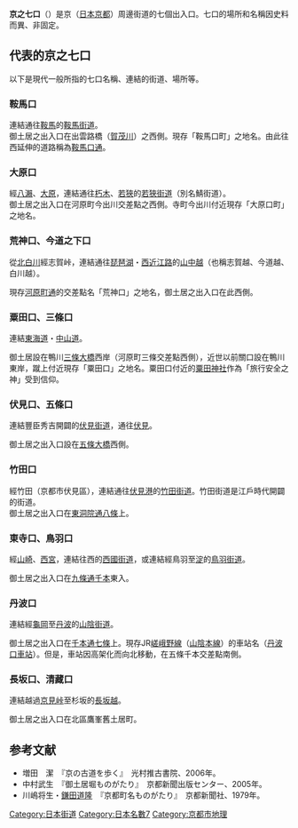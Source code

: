 {{RoughTranslation}}
'''京之七口'''（{{jpn|j=京の七口|hg=きょうのななくち|rm=Kyō no Nanakuchi|f=y}}）是京（[[日本|日本]][[京都|京都]]）周邊街道的七個出入口。七口的場所和名稱因史料而異、非固定。

== 代表的京之七口 ==
以下是現代一般所指的七口名稱、連結的街道、場所等。

=== 鞍馬口 ===
連結通往[[鞍馬|鞍馬]]的[[鞍馬街道|鞍馬街道]]。<br />御土居之出入口在出雲路橋（[[鴨川_(淀川水系)|賀茂川]]）之西側。現存「鞍馬口町」之地名。由此往西延伸的道路稱為[[鞍馬口通|鞍馬口通]]。

=== 大原口 ===
經[[八瀨|八瀨]]、[[大原_(京都市)|大原]]，連結通往[[朽木村|朽木]]、[[若狹國|若狹]]的[[鯖街道|若狹街道]]（別名鯖街道）。<br />御土居之出入口在河原町今出川交差點之西側。寺町今出川付近現存「大原口町」之地名。

=== 荒神口、今道之下口 ===
從[[北白川|北白川]]經志賀峠，連結通往[[琵琶湖|琵琶湖]]・[[西近江路|西近江路]]的[[京都府道・滋賀縣道30號下鴨大津線|山中越]]（也稱志賀越、今道越、白川越）。

現存[[河原町通|河原町通]]的交差點名「荒神口」之地名，御土居之出入口在此西側。

=== 粟田口、三條口 ===
連結[[東海道|東海道]]・[[中山道|中山道]]。

御土居設在鴨川[[三條大橋|三條大橋]]西岸（河原町三條交差點西側），近世以前關口設在鴨川東岸，蹴上付近現存「粟田口」之地名。粟田口付近的[[粟田神社|粟田神社]]作為「旅行安全之神」受到信仰。

=== 伏見口、五條口 ===
連結豐臣秀吉開闢的[[伏見街道|伏見街道]]，通往[[伏見宿_(京街道)|伏見]]。

御土居之出入口設在[[五條大橋|五條大橋]]西側。

=== 竹田口 ===
經竹田（京都市伏見區），連結通往[[伏見港|伏見港]]的[[竹田街道|竹田街道]]。竹田街道是江戶時代開闢的街道。<br />御土居之出入口在[[東洞院通|東洞院通]][[八條通|八條]]上。

=== 東寺口、鳥羽口 ===
經[[山崎宿|山崎]]、[[西宮市|西宮]]，連結往西的[[西國街道|西國街道]]，或連結經鳥羽至[[淀|淀]]的[[鳥羽街道|鳥羽街道]]。

御土居之出入口在[[九條通|九條通]][[千本通|千本]]東入。

=== 丹波口 ===
連結經[[龜岡市|龜岡]]至[[丹波國|丹波]]的[[山陰街道|山陰街道]]。

御土居之出入口在[[千本通|千本通]][[七條通|七條]]上。現存JR[[嵯峨野線|嵯峨野線]]（[[山陰本線|山陰本線]]）的車站名（[[丹波口車站|丹波口車站]]）。但是，車站因高架化而向北移動，在五條千本交差點南側。

=== 長坂口、清藏口 ===
連結越過[[京見峠|京見峠]]至杉坂的[[京都府道31號西陣杉坂線|長坂越]]。

御土居之出入口在北區鷹峯舊土居町。

== 参考文献 ==
* 増田　潔　『京の古道を歩く』　光村推古書院、2006年。
* 中村武生　『御土居堀ものがたり』　京都新聞出版センター、2005年。
* 川嶋将生・[[鎌田道隆|鎌田道隆]]　『京都町名ものがたり』　京都新聞社、1979年。

{{DEFAULTSORT:Kiyouno-Nanakuchi}}
[[Category:日本街道|Category:日本街道]]
[[Category:日本名數7|Category:日本名數7]]
[[Category:京都市地理|Category:京都市地理]]